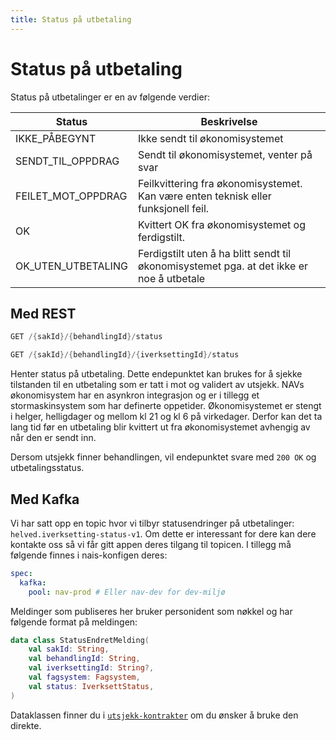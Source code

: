 ```yaml
---
title: Status på utbetaling
---
```


# Status på utbetaling

Status på utbetalinger er en av følgende verdier:

| Status             | Beskrivelse                                                                              |
|--------------------|------------------------------------------------------------------------------------------|
| IKKE_PÅBEGYNT      | Ikke sendt til økonomisystemet                                                           |
| SENDT_TIL_OPPDRAG  | Sendt til økonomisystemet, venter på svar                                                |
| FEILET_MOT_OPPDRAG | Feilkvittering fra økonomisystemet. Kan være enten teknisk eller funksjonell feil.       |
| OK                 | Kvittert OK fra økonomisystemet og ferdigstilt.                                          |
| OK_UTEN_UTBETALING | Ferdigstilt uten å ha blitt sendt til økonomisystemet pga. at det ikke er noe å utbetale |

## Med REST

```kotlin
GET /{sakId}/{behandlingId}/status
```
```kotlin
GET /{sakId}/{behandlingId}/{iverksettingId}/status
```

Henter status på utbetaling. Dette endepunktet kan brukes for å sjekke tilstanden til en utbetaling som er tatt i mot og
validert av utsjekk. NAVs økonomisystem har en asynkron integrasjon og er i tillegg et stormaskinsystem som har definerte
oppetider. Økonomisystemet er stengt i helger, helligdager og mellom kl 21 og kl 6 på virkedager. Derfor kan det
ta lang tid før en utbetaling blir kvittert ut fra økonomisystemet avhengig av når den er sendt inn.

Dersom utsjekk finner behandlingen, vil endepunktet svare med `200 OK` og utbetalingsstatus.

## Med Kafka

Vi har satt opp en topic hvor vi tilbyr statusendringer på utbetalinger: `helved.iverksetting-status-v1`. Om dette
er interessant for dere kan dere kontakte oss så vi får gitt appen deres tilgang til topicen. I tillegg må følgende finnes
i nais-konfigen deres:

```yaml
spec:
  kafka:
    pool: nav-prod # Eller nav-dev for dev-miljø
```

Meldinger som publiseres her bruker personident som nøkkel og har følgende format på meldingen:

```kotlin
data class StatusEndretMelding(
    val sakId: String,
    val behandlingId: String,
    val iverksettingId: String?,
    val fagsystem: Fagsystem,
    val status: IverksettStatus,
)
```

Dataklassen finner du i [`utsjekk-kontrakter`](https://github.com/navikt/utsjekk-kontrakter) om du ønsker å bruke den direkte.